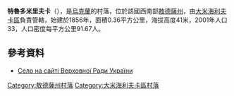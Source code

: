 {{coord|46|58|39|N|29|52|29|E|scale:30000|display=title}}

'''特魯多米里夫卡'''（{{lang-uk|Трудомирівка}}），是[[烏克蘭|烏克蘭]]的村落，位於該國西南部[[敖德薩州|敖德薩州]]，由[[大米海利夫卡區|大米海利夫卡區]]負責管轄，始建於1856年，面積0.36平方公里，海拔高度41米，2001年人口33，人口密度每平方公里91.67人。

==參考資料==
* [http://w1.c1.rada.gov.ua/pls/z7502/A005?rf7571=24037 Село на сайті Верховної Ради України]

{{DEFAULTSORT:Трудомирівка}}
[[Category:敖德薩州村落|Category:敖德薩州村落]]
[[Category:大米海利夫卡區村落|Category:大米海利夫卡區村落]]


{{Odessa-geo-stub}}